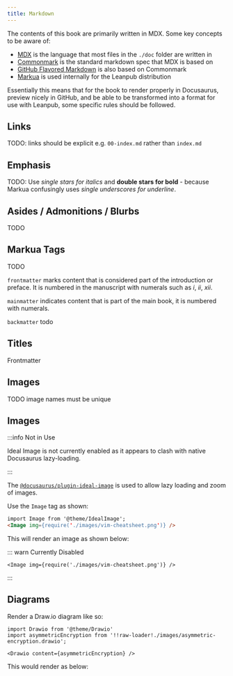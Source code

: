 ```yaml
---
title: Markdown
---
```


The contents of this book are primarily written in MDX. Some key concepts to be aware of:

- [MDX](https://github.com/mdx-js/specification) is the language that most files in the `./doc` folder are written in
- [Commonmark](https://commonmark.org/) is the standard markdown spec that MDX is based on
- [GitHub Flavored Markdown](https://github.github.com/gfm/) is also based on Commonmark
- [Markua](https://leanpub.com/markua/read) is used internally for the Leanpub distribution

Essentially this means that for the book to render properly in Docusaurus, preview nicely in GitHub, and be able to be transformed into a format for use with Leanpub, some specific rules should be followed.

## Links

TODO: links should be explicit e.g.  `00-index.md` rather than `index.md`

## Emphasis

TODO: Use *single stars for italics* and **double stars for bold** - because Markua confusingly uses _single underscores for underline_.

## Asides / Admonitions / Blurbs

TODO

## Markua Tags

TODO

`frontmatter` marks content that is considered part of the introduction or preface. It is numbered in the manuscript with numerals such as *i*, *ii*, *xii*.

`mainmatter` indicates content that is part of the main book, it is numbered with numerals.

`backmatter` todo

## Titles

Frontmatter

## Images

TODO image names must be unique

## Images

:::info Not in Use

Ideal Image is not currently enabled as it appears to clash with native Docusaurus lazy-loading.

:::

The [`@docusaurus/plugin-ideal-image`](https://docusaurus.io/docs/api/plugins/@docusaurus/plugin-ideal-image) is used to allow lazy loading and zoom of images.

Use the `Image` tag as shown:

```markdown
import Image from '@theme/IdealImage';
<Image img={require('./images/vim-cheatsheet.png')} />
```

This will render an image as shown below:

::: warn Currently Disabled

```
<Image img={require('./images/vim-cheatsheet.png')} />
```

:::

## Diagrams

Render a Draw.io diagram like so:

```
import Drawio from '@theme/Drawio'
import asymmetricEncryption from '!!raw-loader!./images/asymmetric-encryption.drawio';

<Drawio content={asymmetricEncryption} />
```

This would render as below:


<Drawio content={asymmetricEncryption} />
